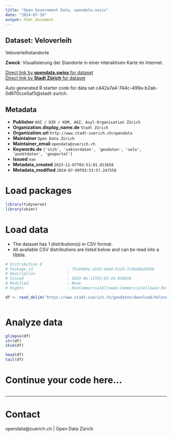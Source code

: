 ```yaml
---
title: "Open Government Data, opendata.swiss"
date: "2024-07-10"
output: html_document
---
```


## Dataset: Veloverleih

Veloverleihstandorte

**Zweck**: Visualisierung der Standorte in einer interaktiven Karte im Internet.  

[Direct link by **opendata.swiss** for dataset](https://opendata.swiss/de/dataset/veloverleih)<br>
[Direct link by **Stadt Zürich** for dataset](https://data.stadt-zuerich.ch/dataset/geo_veloverleih)

Auto generated R starter code for data set c442a7a4-744c-499a-b2ab-0d670cce5af5@stadt-zurich.

## Metadata

- **Publisher** `AOZ / DIR / KOM, AOZ, Asyl-Organisation Zürich`
- **Organization.display_name.de** `Stadt Zürich`
- **Organization.url** `http://www.stadt-zuerich.ch/opendata`
- **Maintainer** `Open Data Zürich`
- **Maintainer_email** `opendata@zuerich.ch`
- **Keywords.de** `['stzh', 'vektordaten', 'geodaten', 'velo', 'punktdaten', 'geoportal']`
- **Issued** `nan`
- **Metadata_created** `2023-11-07T03:51:01.813658`
- **Metadata_modified** `2024-07-09T03:53:57.247558`


# Load packages

```r

library(tidyverse)
library(skimr)

```

# Load data

-   The dataset has 1 distribution(s) in CSV format.
-   All available CSV distributions are listed below and can be read into a tibble.

```r

# Distribution 0
# Package_id               : f5a54b6e-d142-4da8-b12d-7c9bdde35958
# Description              : 
# Issued                   : 2023-06-11T03:03:44.850916
# Modified                 : None
# Rights                   : NonCommercialAllowed-CommercialAllowed-ReferenceNotRequired

df <- read_delim('https://www.stadt-zuerich.ch/geodaten/download/Veloverleih?format=10008')



```

# Analyze data

```r

glimpse(df)
str(df)
skim(df)

head(df)
tail(df)

```

# Continue your code here...

```r

```

------------------------------------------------------------------------

# Contact

opendata@zuerich.ch | Open Data Zürich
